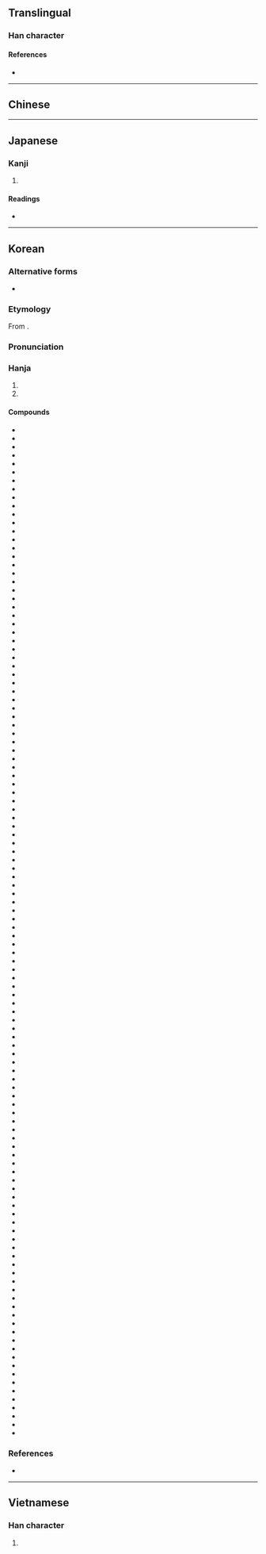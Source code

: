 {{also|教}}
{{character info}}
==Translingual==

===Han character===
{{Han char|rn=66|rad=攴|as=07|sn=11|four=|canj=KDOK|ids=⿰𡥉攵}}

====References====
* {{Han ref|kx=0470.380|dkj=13212|dj=0821.200|hdz=21463.040|uh=654E|ud=25934}}

----

==Chinese==
{{zh-see|教|v}}

----

==Japanese==

===Kanji===
{{ja-kanji|grade=|rs=攴07}}

# {{alt form|ja|教}}

====Readings====
* {{ja-readings|on=[[きょう]] (kyō), [[こう]] (kō)|kun=[[おしえる]] (oshieru), [[おしえ]] (oshie)}}

----

==Korean==

===Alternative forms===
* {{alter|ko|教}}

===Etymology===
From {{der|ko|ltc|-}} {{ltc-l|敎|id=2|to teach, to instruct}}. 

{{collapse|
* {{hanja-dongguk|교ᇢ〮|kyów}}
* {{hanja-hunmong|교〯|kyǒ|雜語#하28A|hun=ᄀᆞᄅᆞ칠〮 교〯}}
* {{hanja-sinjeung|&nbsp;교|kyo|hun=ᄀᆞᄅᆞ칠 교}}
|Historical readings
|bg=#FFFFFF}}

===Pronunciation===
{{ko-hanja-pron|교|l=y}}

===Hanja===
{{ko-hanja-search}}
{{ko-hanja|가르치다|가르칠|교}}

# {{hanja form of|교|to [[teach]]; [[class]]}}
# {{hanja form of|교|[[religion]]; [[doctrine]]}}

====Compounds====
{{der-top3|Compounds}}
* {{ko-l|교계|敎界}}
* {{ko-l|교계|敎系}}
* {{ko-l|교계|敎誡}}
* {{ko-l|교계|敎階}}
* {{ko-l|교과|敎果}}
* {{ko-l|교과|敎科}}
* {{ko-l|교관|敎官}}
* {{ko-l|교관|敎觀}}
* {{ko-l|교구|敎具}}
* {{ko-l|교구|敎區}}
* {{ko-l|교권|敎勸}}
* {{ko-l|교권|敎權}}
* {{ko-l|교단|敎團}}
* {{ko-l|교단|敎壇}}
* {{ko-l|교당|敎堂}}
* {{ko-l|교대|敎大}}
* {{ko-l|교도|敎導}}
* {{ko-l|교도|敎徒}}
* {{ko-l|교도|敎道}}
* {{ko-l|교련|敎練}}
* {{ko-l|교령|敎令}}
* {{ko-l|교령|敎領}}
* {{ko-l|교리|敎理}}
* {{ko-l|교무|敎務}}
* {{ko-l|교범|敎範}}
* {{ko-l|교법|敎法}}
* {{ko-l|교본|敎本}}
* {{ko-l|교부|敎婦}}
* {{ko-l|교부|敎父}}
* {{ko-l|교사|敎司}}
* {{ko-l|교사|敎唆}}
* {{ko-l|교사|敎士}}
* {{ko-l|교사|敎師}}
* {{ko-l|교생|敎生}}
* {{ko-l|교서|敎書}}
* {{ko-l|교세|敎勢}}
* {{ko-l|교수|敎授}}
* {{ko-l|교습|敎習}}
* {{ko-l|교시|敎示}}
* {{ko-l|교실|敎室}}
* {{ko-l|교안|敎案}}
* {{ko-l|교양|敎養}}
* {{ko-l|교우|敎友}}
* {{ko-l|교원|敎員}}
* {{ko-l|교육|敎育}}
* {{ko-l|교의|敎義}}
* {{ko-l|교인|敎人}}
* {{ko-l|교장|敎場}}
* {{ko-l|교장|敎長}}
* {{ko-l|교재|敎材}}
* {{ko-l|교정|敎政}}
* {{ko-l|교정|敎正}}
* {{ko-l|교정|敎程}}
* {{ko-l|교조|敎條}}
* {{ko-l|교조|敎祖}}
* {{ko-l|교종|敎宗}}
* {{ko-l|교주|敎主}}
* {{ko-l|교지|敎旨}}
* {{ko-l|교직|敎職}}
* {{ko-l|교칙|敎則}}
* {{ko-l|교탁|敎卓}}
* {{ko-l|교파|敎派}}
* {{ko-l|교편|敎鞭}}
* {{ko-l|교화|敎化}}
* {{ko-l|교황|敎皇}}
* {{ko-l|교회|敎會}}
* {{ko-l|교회|敎誨}}
* {{ko-l|교훈|敎訓}}
* {{ko-l|가교|可敎}}
* {{ko-l|가교|家敎}}
* {{ko-l|가톨릭교|가톨릭敎}}
* {{ko-l|구교|舊敎}}
* {{ko-l|국교|國敎}}
* {{ko-l|권교|權敎}}
* {{ko-l|기독교|基督敎}}
* {{ko-l|다신교|多神敎}}
* {{ko-l|명교|名敎}}
* {{ko-l|명교|命敎}}
* {{ko-l|밀교|密敎}}
* {{ko-l|배교|背敎}}
* {{ko-l|불교|佛敎}}
* {{ko-l|사교|事敎}}
* {{ko-l|사교|司敎}}
* {{ko-l|사교|四敎}}
* {{ko-l|사교|師敎}}
* {{ko-l|사교|邪敎}}
* {{ko-l|삼교|三敎}}
* {{ko-l|선교|仙敎}}
* {{ko-l|선교|宣敎}}
* {{ko-l|선교|禪敎}}
* {{ko-l|설교|說敎}}
* {{ko-l|순교|巡敎}}
* {{ko-l|순교|殉敎}}
* {{ko-l|순교|順敎}}
* {{ko-l|신교|信敎}}
* {{ko-l|신교|新敎}}
* {{ko-l|언교|言敎}}
* {{ko-l|언교|諺敎}}
* {{ko-l|엄교|嚴敎}}
* {{ko-l|원불교|圓佛敎}}
* {{ko-l|유교|儒敎}}
* {{ko-l|유대교|유대敎}}
* {{ko-l|이슬람교|이슬람敎}}
* {{ko-l|일신교|一神敎}}
* {{ko-l|전교|傳敎}}
* {{ko-l|정교|政敎}}
* {{ko-l|정교|正敎}}
* {{ko-l|조교|助敎}}
* {{ko-l|조로아스터교|조로아스터敎}}
* {{ko-l|종교|宗敎}}
* {{ko-l|천주교|天主敎}}
* {{ko-l|퀘이커교|퀘이커敎}}
* {{ko-l|크리스트교|크리스트敎}}
* {{ko-l|태교|台敎}}
* {{ko-l|태교|胎敎}}
* {{ko-l|포교|布敎}}
* {{ko-l|홍교|弘敎}}
* {{ko-l|홍교|紅敎}}
* {{ko-l|회교|回敎}}
* {{ko-l|힌두교|힌두敎}}
{{der-bottom}}

===References===
* {{R:hanjadoc|4417}}

----

==Vietnamese==

===Han character===
{{vi-hantu|[[giáo]]|rs=攴07}}

# {{rfdef|vi|sort=攴07}}